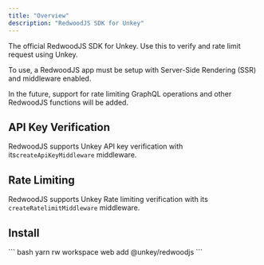 ```yaml
---
title: "Overview"
description: "RedwoodJS SDK for Unkey"
---
```


The official RedwoodJS SDK for Unkey. Use this to verify and rate limit request using Unkey.

To use, a RedwoodJS app must be setup with Server-Side Rendering (SSR) and middleware enabled.

In the future, support for rate limiting GraphQL operations and other RedwoodJS functions will be added.

## API Key Verification

RedwoodJS supports Unkey API key verification with its`createApiKeyMiddleware` middleware.

## Rate Limiting

RedwoodJS supports Unkey Rate limiting verification with its `createRatelimitMiddleware` middleware.

## Install

<Tabs>
  <Tab title="yarn">
    ``` bash yarn rw workspace web add @unkey/redwoodjs ```
  </Tab>
</Tabs>
